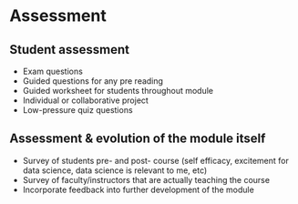 
# Assessment

## Student assessment

- Exam questions
- Guided questions for any pre reading
- Guided worksheet for students throughout module
- Individual or collaborative project
- Low-pressure quiz questions

## Assessment & evolution of the module itself

- Survey of students pre- and post- course (self efficacy, excitement for data science, data science is relevant to me, etc)
- Survey of faculty/instructors that are actually teaching the course
- Incorporate feedback into further development of the module
